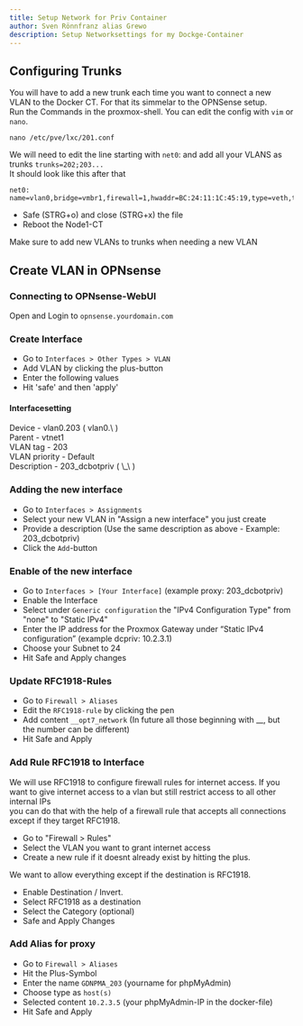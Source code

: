 ```yaml
---
title: Setup Network for Priv Container
author: Sven Rönnfranz alias Grewo
description: Setup Networksettings for my Dockge-Container
---
```



## Configuring Trunks
You will have to add a new trunk each time you want to connect a new VLAN to the Docker CT. For that its simmelar to the OPNSense setup.<br/>
Run the Commands in the proxmox-shell. You can edit the config with `vim` or `nano`.
```
nano /etc/pve/lxc/201.conf
```

We will need to edit the line starting with `net0`: and add all your VLANS as trunks `trunks=202;203...`<br/>
It should look like this after that
```
net0: name=vlan0,bridge=vmbr1,firewall=1,hwaddr=BC:24:11:1C:45:19,type=veth,trunks=202;203
```
* Safe (STRG+o) and close (STRG+x) the file
* Reboot the Node1-CT

<Aside type="caution">
    Make sure to add new VLANs to trunks when needing a new VLAN
</Aside>

## Create VLAN in OPNsense
### Connecting to OPNsense-WebUI
Open and Login to `opnsense.yourdomain.com`

### Create Interface
* Go to `Interfaces > Other Types > VLAN`
* Add VLAN by clicking the plus-button
* Enter the following values
* Hit 'safe' and then 'apply'

#### Interfacesetting
<Tabs>
    <TabItem label="Edit VLAN">
        Device          -   vlan0.203 ( vlan0.\<VLAN_ID> )<br/>
        Parent          -   vtnet1<br/>
        VLAN tag        -   203<br/>
        VLAN priority   -   Default<br/>
        Description     -   203_dcbotpriv ( \<VLAN_ID>_\<NAME_FOR_THE_VLAN> )<br/>
    </TabItem>
</Tabs>

### Adding the new interface
* Go to `Interfaces > Assignments`
* Select your new VLAN in "Assign a new interface" you just create
* Provide a description (Use the same description as above - Example: 203_dcbotpriv)
* Click the `Add`-button

### Enable of the new interface
* Go to `Interfaces > [Your Interface]` (example proxy: 203_dcbotpriv)
* Enable the Interface
* Select under `Generic configuration` the "IPv4 Configuration Type" from "none" to "Static IPv4"
* Enter the IP address for the Proxmox Gateway under “Static IPv4 configuration” (example dcpriv: 10.2.3.1)
* Choose your Subnet to 24
* Hit Safe and Apply changes

### Update RFC1918-Rules
* Go to `Firewall > Aliases`
* Edit the `RFC1918-rule` by clicking the pen
* Add content `__opt7_network` (In future all those beginning with __, but the number can be different)
* Hit Safe and Apply

### Add Rule RFC1918 to Interface
We will use RFC1918 to configure firewall rules for internet access. If you want to give internet access to a vlan but still restrict access to all other internal IPs<br/>
you can do that with the help of a firewall rule that accepts all connections except if they target RFC1918.

* Go to "Firewall > Rules"
* Select the VLAN you want to grant internet access
* Create a new rule if it doesnt already exist by hitting the plus.

We want to allow everything except if the destination is RFC1918.

* Enable Destination / Invert.
* Select RFC1918 as a destination
* Select the Category (optional)
* Safe and Apply Changes

### Add Alias for proxy
* Go to `Firewall > Aliases`
* Hit the Plus-Symbol
* Enter the name `GDNPMA_203` (yourname for phpMyAdmin)
* Choose type as `host(s)`
* Selected content `10.2.3.5` (your phpMyAdmin-IP in the docker-file)
* Hit Safe and Apply
